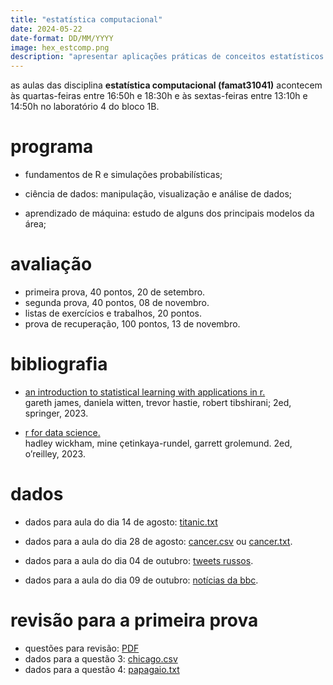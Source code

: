 ```yaml
---
title: "estatística computacional"
date: 2024-05-22
date-format: DD/MM/YYYY
image: hex_estcomp.png
description: "apresentar aplicações práticas de conceitos estatísticos que são fundamentais para a ciência de dados e para o aprendizado de máquina; o curso terá foco na linguagem de computação estatística R."
---
```


as aulas das disciplina **estatística computacional (famat31041)** acontecem às quartas-feiras entre 16:50h e 18:30h e às sextas-feiras entre 13:10h e 14:50h no laboratório 4 do bloco 1B.


# programa

-   fundamentos de R e simulações probabilísticas;

-   ciência de dados: manipulação, visualização e análise de dados;

-   aprendizado de máquina: estudo de alguns dos principais modelos da área;

# avaliação

- primeira prova, 40 pontos, 20 de setembro.
- segunda prova, 40 pontos, 08 de novembro.
- listas de exercícios e trabalhos, 20 pontos.
- prova de recuperação, 100 pontos, 13 de novembro.

# bibliografia

-   [an introduction to statistical learning with applications in r.](https://hastie.su.domains/ISLR2/ISLRv2_corrected_June_2023.pdf)<br />
gareth james, daniela witten, trevor hastie, robert tibshirani; 2ed, springer, 2023.

- [r for data science.](https://r4ds.hadley.nz/)<br />
hadley wickham, mine çetinkaya-rundel, garrett grolemund. 2ed, o'reilley, 2023.

# dados

-   dados para aula do dia 14 de agosto: [titanic.txt](https://drive.google.com/file/d/1m4hXnqKa5ryyRqs-ZfoVyZVzuP8nzKxd/view?usp=sharing)

-   dados para a aula do dia 28 de agosto:
[cancer.csv](https://github.com/franklinpedro/franklinpedro.github.io/blob/main/ensino/estatistica-computacional/cancer.csv) ou [cancer.txt](https://github.com/franklinpedro/franklinpedro.github.io/blob/main/ensino/estatistica-computacional/cancer.txt).

-   dados para a aula do dia 04 de outubro:
[tweets russos](https://github.com/franklinpedro/dados/blob/main/russian_tweets.csv).

- dados para a aula do dia 09 de outubro: [notícias da bbc](https://drive.google.com/file/d/10qNzeSXrdTaEZxnxoiFTIQVNFc_3JEKH/view?usp=sharing).

# revisão para a primeira prova

-   questões para revisão: [PDF](https://github.com/franklinpedro/franklinpedro.github.io/blob/main/dados/revisao_famat31041_2024_01.pdf)
-   dados para a questão 3: [chicago.csv](https://github.com/franklinpedro/franklinpedro.github.io/blob/main/dados/chicago.csv)
-   dados para a questão 4: [papagaio.txt](https://github.com/franklinpedro/franklinpedro.github.io/blob/main/dados/papagaio.txt)